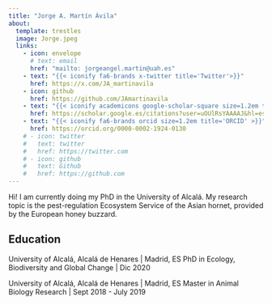 ```yaml
---
title: "Jorge A. Martín Ávila"
about:
  template: trestles
  image: Jorge.jpeg
  links:
    - icon: envelope
      # text: email
      href: "mailto: jorgeangel.martin@uah.es"
    - text: "{{< iconify fa6-brands x-twitter title='Twitter'>}}"
      href: https://x.com/JA_martinavila
    - icon: github
      href: https://github.com/JAmartinavila
    - text: "{{< iconify academicons google-scholar-square size=1.2em title='Scholar'>}}"
      href: https://scholar.google.es/citations?user=uOUlRsYAAAAJ&hl=es
    - text: "{{< iconify fa6-brands orcid size=1.2em title='ORCID' >}}"
      href: https://orcid.org/0000-0002-1924-0130
    # - icon: twitter
    #   text: twitter
    #   href: https://twitter.com
    # - icon: github
    #   text: Github
    #   href: https://github.com
---
```


Hi! I am currently doing my PhD in the University of Alcalá. My research topic is the pest-regulation Ecosystem Service of the Asian hornet, provided by the European honey buzzard.

## Education

University of Alcalá, Alcalá de Henares \| Madrid, ES PhD in Ecology, Biodiversity and Global Change \| Dic 2020

University of Alcalá, Alcalá de Henares \| Madrid, ES Master in Animal Biology Research \| Sept 2018 - July 2019

## 
